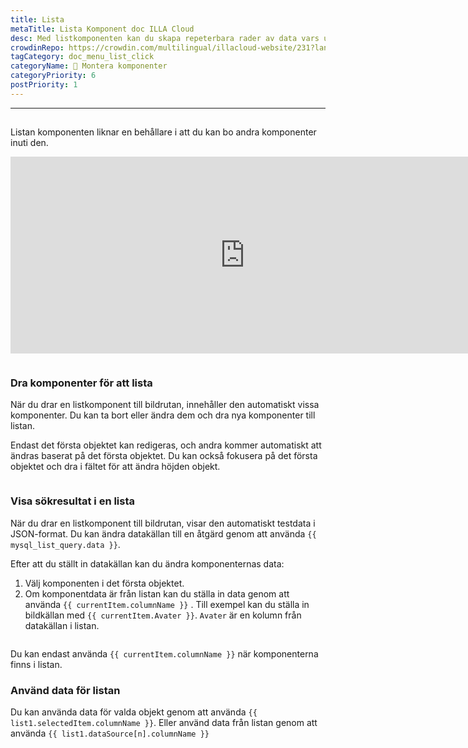 ```yaml
---
title: Lista
metaTitle: Lista Komponent doc ILLA Cloud
desc: Med listkomponenten kan du skapa repeterbara rader av data vars utseende och känsla definieras av dig.
crowdinRepo: https://crowdin.com/multilingual/illacloud-website/231?languages=sv&filter=basic&value=0
tagCategory: doc_menu_list_click
categoryName: 🧬 Montera komponenter
categoryPriority: 6
postPriority: 1
---
```


* * *

## <h2 hidden>Lista</h2>

Listan komponenten liknar en behållare i att du kan bo andra komponenter inuti den.

<iframe width="750" height="315" src="https://www.youtube.com/embed/5rtzkJxEe5o" title="How to use List Component in ILLA Cloud? ILLA Tutorial." frameborder="0" allow="accelerometer; autoplay; clipboard-write; encrypted-media; gyroscope; picture-in-picture; web-share" allowfullscreen></iframe>

<img
  src='https://cdn.illacloud.com/official-website/img/docs/assemble/list.png'
  alt=""
/>

### Dra komponenter för att lista

När du drar en listkomponent till bildrutan, innehåller den automatiskt vissa komponenter. Du kan ta bort eller ändra dem och dra nya komponenter till listan. 

Endast det första objektet kan redigeras, och andra kommer automatiskt att ändras baserat på det första objektet. Du kan också fokusera på det första objektet och dra i fältet för att ändra höjden objekt.

<img
  src='https://cdn.illacloud.com/official-website/img/docs/assemble/list1.png'
  alt=""
/>

### Visa sökresultat i en lista

När du drar en listkomponent till bildrutan, visar den automatiskt testdata i JSON-format. Du kan ändra datakällan till en åtgärd genom att använda `{{ mysql_list_query.data }}`. 

Efter att du ställt in datakällan kan du ändra komponenternas data:

1.  Välj komponenten i det första objektet. 
2.  Om komponentdata är från listan kan du ställa in data genom att använda `{{ currentItem.columnName }}` . Till exempel kan du ställa in bildkällan med `{{ currentItem.Avater }}`. `Avater` är en kolumn från datakällan i listan.

<img
  src='https://cdn.illacloud.com/official-website/img/docs/assemble/list2.png'
  alt=""
/>

Du kan endast använda `{{ currentItem.columnName }}` när komponenterna finns i listan. 

### Använd data för listan

Du kan använda data för valda objekt genom att använda `{{ list1.selectedItem.columnName }}`. Eller använd data från listan genom att använda `{{ list1.dataSource[n].columnName }}`

<img
  src='https://cdn.illacloud.com/official-website/img/docs/assemble/list3.png'
  alt=""
/>
